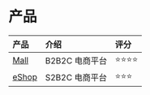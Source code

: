 # 产品



| 产品 | 介绍 | 评分 |
| :--- | :--- | :-------- |
| [Mall](mall/intro) | B2B2C 电商平台 | ⭐️⭐️⭐️⭐️ |
| [eShop](eshop/intro) | S2B2C 电商平台 | ⭐️⭐️⭐️ |


